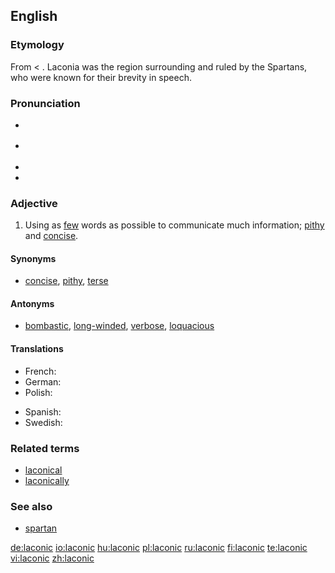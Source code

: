 {{was wotd|2007|March|31}}

{{wikipedia|Laconic phrase}}

==English==

===Etymology===
From {{L.}} {{term|Laconicus|Lacōnicus|Spartan}} < {{AGr.}} {{term|sc=polytonic|Λακωνικός|tr=Lakōnikos||Laconian}}. Laconia was the region surrounding and ruled by the Spartans, who were known for their brevity in speech.

===Pronunciation===
*{{a|RP}} {{IPA|/ləˈkɒnɪk/}}
*{{a|US}} {{IPA|/ləˈkɑːnɪk/}}
*{{audio|en-us-laconic.ogg|Audio (US)}}
*{{rhymes|ɒnɪk}}

===Adjective===
{{en-adj}}

# Using as [[few]] words as possible to communicate much information; [[pithy]] and [[concise]].

====Synonyms====
* [[concise]], [[pithy]], [[terse]]

====Antonyms====
* [[bombastic]], [[long-winded]], [[verbose]], [[loquacious]]

====Translations====
{{trans-top|using as few words as possible to communicate much information}}
* French: {{t-|fr|laconique}}
* German: {{t-|de|lakonisch}}
*Polish: {{t-|pl|lakoniczny|m}}
{{trans-mid}}
*Spanish: {{t+|es|lacónico|m}}
* Swedish: {{t-|sv|lakonisk}}
{{trans-bottom}}

===Related terms===
*[[laconical]]
*[[laconically]]

===See also===
*[[spartan]]

[[de:laconic]]
[[io:laconic]]
[[hu:laconic]]
[[pl:laconic]]
[[ru:laconic]]
[[fi:laconic]]
[[te:laconic]]
[[vi:laconic]]
[[zh:laconic]]